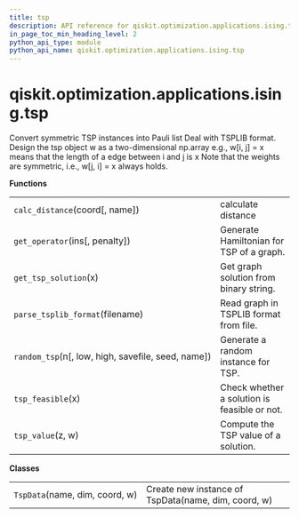 ```yaml
---
title: tsp
description: API reference for qiskit.optimization.applications.ising.tsp
in_page_toc_min_heading_level: 2
python_api_type: module
python_api_name: qiskit.optimization.applications.ising.tsp
---
```


<span id="module-qiskit.optimization.applications.ising.tsp" />

<span id="qiskit-optimization-applications-ising-tsp" />

# qiskit.optimization.applications.ising.tsp

Convert symmetric TSP instances into Pauli list Deal with TSPLIB format. Design the tsp object w as a two-dimensional np.array e.g., w\[i, j] = x means that the length of a edge between i and j is x Note that the weights are symmetric, i.e., w\[j, i] = x always holds.

**Functions**

|                                                     |                                              |
| --------------------------------------------------- | -------------------------------------------- |
| `calc_distance`(coord\[, name])                     | calculate distance                           |
| `get_operator`(ins\[, penalty])                     | Generate Hamiltonian for TSP of a graph.     |
| `get_tsp_solution`(x)                               | Get graph solution from binary string.       |
| `parse_tsplib_format`(filename)                     | Read graph in TSPLIB format from file.       |
| `random_tsp`(n\[, low, high, savefile, seed, name]) | Generate a random instance for TSP.          |
| `tsp_feasible`(x)                                   | Check whether a solution is feasible or not. |
| `tsp_value`(z, w)                                   | Compute the TSP value of a solution.         |

**Classes**

|                                |                                                     |
| ------------------------------ | --------------------------------------------------- |
| `TspData`(name, dim, coord, w) | Create new instance of TspData(name, dim, coord, w) |


